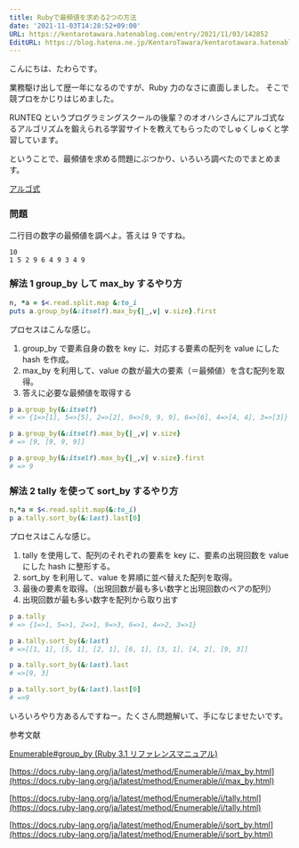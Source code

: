 ```yaml
---
title: Rubyで最頻値を求める2つの方法
date: '2021-11-03T14:28:52+09:00'
URL: https://kentarotawara.hatenablog.com/entry/2021/11/03/142852
EditURL: https://blog.hatena.ne.jp/KentaroTawara/kentarotawara.hatenablog.com/atom/entry/13574176438029125495
---
```


こんにちは、たわらです。

業務駆け出して歴一年になるのですが、Ruby 力のなさに直面しました。
そこで競プロをかじりはじめました。

RUNTEQ というプログラミングスクールの後輩？のオオハシさんにアルゴ式なるアルゴリズムを鍛えられる学習サイトを教えてもらったのでしゅくしゅくと学習しています。

ということで、最頻値を求める問題にぶつかり、いろいろ調べたのでまとめます。

[アルゴ式](https://algo-method.com/)

### 問題

二行目の数字の最頻値を調べよ。答えは 9 ですね。

```
10
1 5 2 9 6 4 9 3 4 9
```

### 解法 1 group_by して max_by するやり方

```ruby
n, *a = $<.read.split.map &:to_i
puts a.group_by(&:itself).max_by{|_,v| v.size}.first
```

プロセスはこんな感じ。

1.  group_by で要素自身の数を key に、対応する要素の配列を value にした hash を作成。
2.  max_by を利用して、value の数が最大の要素（＝最頻値）を含む配列を取得。
3.  答えに必要な最頻値を取得する

```ruby
p a.group_by(&:itself)
# => {1=>[1], 5=>[5], 2=>[2], 9=>[9, 9, 9], 6=>[6], 4=>[4, 4], 3=>[3]}

p a.group_by(&:itself).max_by{|_,v| v.size}
# => [9, [9, 9, 9]]

p a.group_by(&:itself).max_by{|_,v| v.size}.first
# => 9

```

### 解法 2 tally を使って sort_by するやり方

```ruby
n,*a = $<.read.split.map(&:to_i)
p a.tally.sort_by(&:last).last[0]
```

プロセスはこんな感じ。

1. tally を使用して、配列のそれぞれの要素を key に、要素の出現回数を value にした hash に整形する。
2. sort_by を利用して、value を昇順に並べ替えた配列を取得。
3. 最後の要素を取得。（出現回数が最も多い数字と出現回数のペアの配列）
4. 出現回数が最も多い数字を配列から取り出す

```ruby
p a.tally
# => {1=>1, 5=>1, 2=>1, 9=>3, 6=>1, 4=>2, 3=>1}

p a.tally.sort_by(&:last)
# =>[[1, 1], [5, 1], [2, 1], [6, 1], [3, 1], [4, 2], [9, 3]]

p a.tally.sort_by(&:last).last
# =>[9, 3]

p a.tally.sort_by(&:last).last[0]
# =>9
```

いろいろやり方あるんですねー。たくさん問題解いて、手になじませたいです。

参考文献

[Enumerable#group_by (Ruby 3.1 リファレンスマニュアル)](https://docs.ruby-lang.org/ja/latest/method/Enumerable/i/group_by.html)

[https://docs.ruby-lang.org/ja/latest/method/Enumerable/i/max_by.html](https://docs.ruby-lang.org/ja/latest/method/Enumerable/i/max_by.html)

[https://docs.ruby-lang.org/ja/latest/method/Enumerable/i/tally.html](https://docs.ruby-lang.org/ja/latest/method/Enumerable/i/tally.html)

[https://docs.ruby-lang.org/ja/latest/method/Enumerable/i/sort_by.html](https://docs.ruby-lang.org/ja/latest/method/Enumerable/i/sort_by.html)
